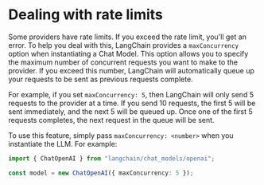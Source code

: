 # Dealing with rate limits

Some providers have rate limits. If you exceed the rate limit, you'll get an error. To help you deal with this, LangChain provides a `maxConcurrency` option when instantiating a Chat Model. This option allows you to specify the maximum number of concurrent requests you want to make to the provider. If you exceed this number, LangChain will automatically queue up your requests to be sent as previous requests complete.

For example, if you set `maxConcurrency: 5`, then LangChain will only send 5 requests to the provider at a time. If you send 10 requests, the first 5 will be sent immediately, and the next 5 will be queued up. Once one of the first 5 requests completes, the next request in the queue will be sent.

To use this feature, simply pass `maxConcurrency: <number>` when you instantiate the LLM. For example:

```typescript
import { ChatOpenAI } from "langchain/chat_models/openai";

const model = new ChatOpenAI({ maxConcurrency: 5 });
```
